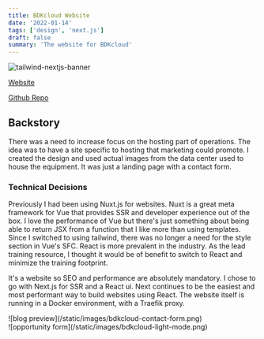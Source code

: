 ```yaml
---
title: BDKcloud Website
date: '2022-01-14'
tags: ['design', 'next.js']
draft: false
summary: 'The website for BDKcloud'
---
```


![tailwind-nextjs-banner](/static/images/bdkcloud-preview.png)

[Website](https://bdkcloud.com/)

[Github Repo](https://github.com/bdkinc/bdkcloud)

## Backstory

There was a need to increase focus on the hosting part of operations. The idea was to have a site specific to
hosting that marketing could promote. I created the design and used actual images from the data center used to house
the equipment. It was just a landing page with a contact form.

### Technical Decisions

Previously I had been using Nuxt.js for websites. Nuxt is a great meta framework for Vue that provides SSR and
developer experience out of the box. I love the performance of Vue but there's just something about being able to
return JSX from a function that I like more than using templates. Since I switched to using tailwind, there was no
longer a need for the style section in Vue's SFC. React is more prevalent in the industry. As the lead training
resource, I thought it would be of benefit to switch to React and minimize the training footprint.

It's a website so SEO and performance are absolutely mandatory. I chose to go with Next.js for SSR and a React ui.
Next continues to be the easiest and most performant way to build websites using React. The website itself is
running in a Docker environment, with a Traefik proxy.

<div className="flex space-x-8">
  <div>![blog preview](/static/images/bdkcloud-contact-form.png)</div>
  <div>![opportunity form](/static/images/bdkcloud-light-mode.png)</div>
</div>
